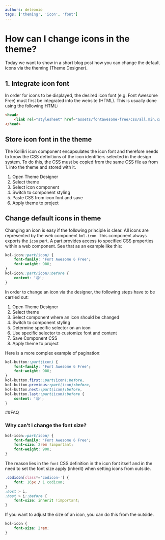 ```yaml
---
authors: deleonio
tags: ['theming', 'icon', 'font']
---
```



# How can I change icons in the theme?

Today we want to show in a short blog post how you can change the default icons via the theming (Theme Designer).

## 1. Integrate icon font

In order for icons to be displayed, the desired icon font (e.g. Font Awesome Free) must first be integrated into the website (HTML). This is usually done using the following HTML:

```html
<head>
	<link rel="stylesheet" href="assets/fontawesome-free/css/all.min.css" />
</head>
```

## Store icon font in the theme

The KoliBri icon component encapsulates the icon font and therefore needs to know the CSS definitions of the icon identifiers selected in the design system.
To do this, the CSS must be copied from the same CSS file as from 1. into the theme and stored with it.

1. Open Theme Designer
2. Select theme
3. Select icon component
4. Switch to component styling
5. Paste CSS from icon font and save
6. Apply theme to project

## Change default icons in theme

Changing an icon is easy if the following principle is clear. All icons are represented by the web component `kol-icon`. This component
always exports the `icon` part. A part provides access to specified CSS properties within a web component. See that as an example
like this:

```css
kol-icon::part(icon) {
	font-family: 'Font Awesome 6 Free';
	font-weight: 900;
}
kol-icon::part(icon):before {
	content: '😃';
}
```

In order to change an icon via the designer, the following steps have to be carried out:

1. Open Theme Designer
2. Select theme
3. Select component where an icon should be changed
4. Switch to component styling
5. Determine specific selector on an icon
6. Use specific selector to customize font and content
7. Save Component CSS
8. Apply theme to project

Here is a more complex example of pagination:

```css
kol-button::part(icon) {
	font-family: 'Font Awesome 6 Free';
	font-weight: 900;
}
kol-button.first::part(icon):before,
kol-button.previous::part(icon):before,
kol-button.next::part(icon):before,
kol-button.last::part(icon):before {
	content: '😃';
}
```

##FAQ

### Why can't I change the font size?

```css
kol-icon::part(icon) {
	font-family: 'Font Awesome 6 Free';
	font-size: 2rem !important;
	font-weight: 900;
}
```

The reason lies in the `font` CSS definition in the icon font itself and in the need to set the font size
apply (inherit) when setting icons from outside.

```css
.codicon[class*='codicon-'] {
	font: 16px / 1 codicon;
}
:host > i,
:host > i::before {
	font-size: inherit !important;
}
```

If you want to adjust the size of an icon, you can do this from the outside.

```css
kol-icon {
	font-size: 2rem;
}
```
